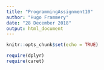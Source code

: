 ```yaml
---
title: "ProgrammingAssignment10"
author: "Hugo Frammery"
date: "28 December 2018"
output: html_document
---
```


```r
knitr::opts_chunk$set(echo = TRUE)
```

```r
require(dplyr)
require(caret)
```

